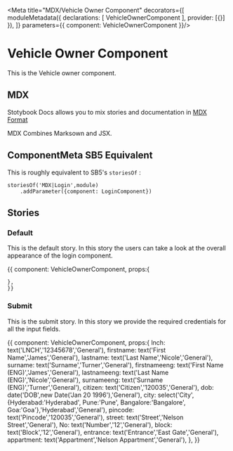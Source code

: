 
<Meta title="MDX/Vehicle Owner Component" decorators={[
    moduleMetadata({
        declarations: [
            VehicleOwnerComponent
        ],
        provider: [{}]
    }),
]} parameters={{
    component: VehicleOwnerComponent
}}/>

# Vehicle Owner Component 

This is the Vehicle owner component.

## MDX

Stotybook Docs allows you to mix stories and documentation in 
[MDX Format](https://mdxjs.com/)

MDX Combines Marksown and JSX.

## ComponentMeta SB5 Equivalent

This is roughly equivalent to SB5's `storiesOf` :

```
storiesOf('MDX|Login',module)
    .addParameter({component: LoginComponent})

```

## Stories

### Default

This is the default story. In this story the users can take a look at the overall
appearance of the login component.

<Preview>
  <Story name="Default">{{
    component: VehicleOwnerComponent,
    props:{
      
    },
    }}    
  </Story>
</Preview>

### Submit

This is the submit story. In this story we provide the required credentials for all
the input fields.

<Preview>
  <Story name="Submit">{{
    component: VehicleOwnerComponent,
    props:{
        lnch: text('LNCH','12345678','General'),
        firstname: text('First Name','James','General'),
        lastname: text('Last Name','Nicole','General'),
        surname: text('Surname','Turner','General'),
        firstnameeng: text('First Name (ENG)','James','General'),
        lastnameeng: text('Last Name (ENG)','Nicole','General'),
        surnameeng: text('Surname (ENG)','Turner','General'),
        citizen: text('Citizen','120035','General'),
        dob: date('DOB',new Date('Jan 20 1996'),'General'),
        city: select('City',{Hyderabad:'Hyderabad',
                            Pune:'Pune',
                            Bangalore:'Bangalore',
                            Goa:'Goa'},'Hyderabad','General'),
        pincode: text('Pincode','120035','General'),
        street: text('Street','Nelson Street','General'),
        No: text('Number','12','General'),
        block: text('Block','12','General'),
        entrance: text('Entrance','East Gate','General'),
        appartment: text('Appartment','Nelson Appartment','General'),
    },
    }}    
  </Story>
</Preview>